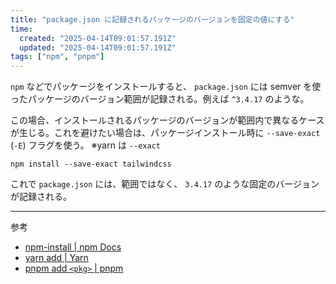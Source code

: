 ```yaml
---
title: "package.json に記録されるパッケージのバージョンを固定の値にする"
time:
  created: "2025-04-14T09:01:57.191Z"
  updated: "2025-04-14T09:01:57.191Z"
tags: ["npm", "pnpm"]
---
```


`npm` などでパッケージをインストールすると、 `package.json` には semver を使ったパッケージのバージョン範囲が記録される。例えば `^3.4.17` のような。

この場合、インストールされるパッケージのバージョンが範囲内で異なるケースが生じる。これを避けたい場合は、パッケージインストール時に `--save-exact` (`-E`) フラグを使う。 ※yarn は `--exact`

```shell
npm install --save-exact tailwindcss
```

これで `package.json` には、範囲ではなく、 `3.4.17` のような固定のバージョンが記録される。

---

参考

- [npm-install | npm Docs](https://docs.npmjs.com/cli/v8/commands/npm-install#save-exact)
- [yarn add | Yarn](https://yarnpkg.com/cli/add#details)
- [pnpm add `<pkg>` | pnpm](https://pnpm.io/cli/add#--save-exact--e)
